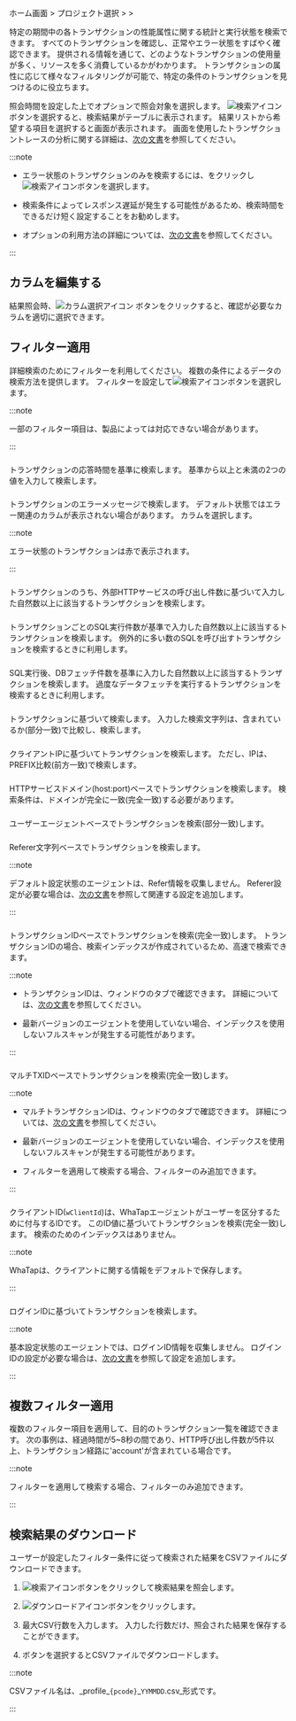 ホーム画面 &gt; プロジェクト選択 &gt; <Cmdname sid="analysis" className="uitext" /> &gt; <Cmdname sid="tx_search" className="uitext" />

特定の期間中の各トランザクションの性能属性に関する統計と実行状態を検索できます。 すべてのトランザクションを確認し、正常やエラー状態をすばやく確認できます。 提供される情報を通じて、どのようなトランザクションの使用量が多く、リソースを多く消費しているかがわかります。 トランザクションの属性に応じて様々なフィルタリングが可能で、特定の条件のトランザクションを見つけるのに役立ちます。

<ImgLang img='apm-tx-search.png' desc='TX検索' />

照会時間を設定した上で<Cmdname sid="application" className="uitext" />オプションで照会対象を選択します。 ![検索アイコン](/img/ico-btn-search.png)ボタンを選択すると、検索結果がテーブルに表示されます。 結果リストから希望する項目を選択すると<Cmdname sid="TTL06527" className="uitext" />画面が表示されます。 <Cmdname sid="TTL06527" className="uitext" />画面を使用したトランザクショントレースの分析に関する詳細は、[次の文書](trs-profile#details)を参照してください。

:::note

- エラー状態のトランザクションのみを検索するには、<Cmdname sid="show_only_error" className="uitext" />をクリックし![検索アイコン](/img/ico-btn-search.png)ボタンを選択します。

- 検索条件によってレスポンス遅延が発生する可能性があるため、検索時間をできるだけ短く設定することをお勧めします。

- <Cmdname sid="time_selector" className="uitext" />オプションの利用方法の詳細については、[次の文書](usage-ui#timeselector)を参照してください。

:::

## カラムを編集する

<ImgLang img='whatap_application_analysis_tx_profile_column.png' desc='カラム選択' />

結果照会時、![カラム選択アイコン](/img/ico-column-set.svg) <Cmdname sid="column_select" className="uitext" />ボタンをクリックすると、確認が必要なカラムを適切に選択できます。

## フィルター適用

詳細検索のためにフィルターを利用してください。 複数の条件によるデータの検索方法を提供します。 フィルターを設定して![検索アイコン](/img/ico-btn-search.png)ボタンを選択します。

:::note

一部のフィルター項目は、製品によっては対応できない場合があります。

:::

### <Cmdname sid="TTL06361" />

<ImgLang img='apm-tx-search-elapsed-time.png' desc='経過時間' />

トランザクションの応答時間を基準に検索します。 基準から以上と未満の2つの値を入力して検索します。

### <Cmdname sid="TTL06088" />

<ImgLang img='apm-tx-search-error-message.png' desc='エラーメッセージ' />

トランザクションのエラーメッセージで検索します。 デフォルト状態ではエラー関連のカラムが表示されない場合があります。 カラムを選択します。

:::note

エラー状態のトランザクションは赤で表示されます。

:::

### <Cmdname sid="TTL06089" />

<ImgLang img='apm-tx-search-http-call.png' desc='HTTPコール件数' />

トランザクションのうち、外部HTTPサービスの呼び出し件数に基づいて入力した自然数以上に該当するトランザクションを検索します。

### <Cmdname sid="TTL06097" />

<ImgLang img='apm-tx-search-sql-count.png' desc='SQL件数' />

トランザクションごとのSQL実行件数が基準で入力した自然数以上に該当するトランザクションを検索します。 例外的に多い数のSQLを呼び出すトランザクションを検索するときに利用します。

### <Cmdname sid="TTL06094" />

<ImgLang img='apm-tx-search-sql-fetch-count.png' desc='SQLフェッチ数' />

SQL実行後、DBフェッチ件数を基準に入力した自然数以上に該当するトランザクションを検索します。 過度なデータフェッチを実行するトランザクションを検索するときに利用します。

### <Cmdname sid="TTL06918" />

<ImgLang img='apm-tx-search-transaction.png' desc='トランザクション' />

トランザクションに基づいて検索します。 入力した検索文字列は、含まれているか(部分一致)で比較し、検索します。

### <Cmdname sid="TTL06081" />

<ImgLang img='apm-tx-search-client-ip.png' desc='IP' />

クライアントIPに基づいてトランザクションを検索します。 ただし、IPは、PREFIX比較(前方一致)で検索します。

### <Cmdname sid="TTL06101" />

<ImgLang img='apm-tx-search-domain.png' desc='ドメイン' />

HTTPサービスドメイン(host:port)ベースでトランザクションを検索します。 検索条件は、ドメインが完全に一致(完全一致)する必要があります。

### <Cmdname sid="TTL06359" />

<ImgLang img='apm-tx-search-user-agent.png' desc='ユーザーエージェント' />

ユーザーエージェントベースでトランザクションを検索(部分一致)します。

<InDoc product="java,python,nodejs">

### <Cmdname sid="TTL06108" />

Referer文字列ベースでトランザクションを検索します。

:::note

デフォルト設定状態のエージェントは、Refer情報を収集しません。 Referer設定が必要な場合は、[次の文書](analysis-apm-trs#stat-referer)を参照して関連する設定を追加します。

:::

</InDoc>

### <Cmdname sid="TTL06111" />

<ImgLang img='apm-tx-search-tx-id.png' desc='TX ID' />

トランザクションIDベースでトランザクションを検索(完全一致)します。 トランザクションIDの場合、検索インデックスが作成されているため、高速で検索できます。

:::note

- トランザクションIDは、<Cmdname sid="TTL06527" className="uitext" />ウィンドウの<Cmdname sid="TTL06125" className="uitext" />タブで確認できます。 詳細については、[次の文書](trs-profile#anlaysis-trace-record-summary)を参照してください。

- 最新バージョンのエージェントを使用していない場合、インデックスを使用しないフルスキャンが発生する可能性があります。

:::

### <Cmdname sid="TTL06107" />

<ImgLang img='apm-tx-search-mtx-id.png' desc='マルチTX ID' />

マルチTXIDベースでトランザクションを検索(完全一致)します。

:::note

<Xclude product="dotnet">

- マルチトランザクションIDは、<Cmdname sid="TTL06527" className="uitext" />ウィンドウの<Cmdname sid="TTL06125" className="uitext" />タブで確認できます。 詳細については、[次の文書](trs-multi-trace#trace-multi-tx)を参照してください。

</Xclude>

- 最新バージョンのエージェントを使用していない場合、インデックスを使用しないフルスキャンが発生する可能性があります。

- <Cmdname sid="TTL06107" className="uitext" />フィルターを適用して検索する場合、<Cmdname sid="TTL06111" className="uitext" />フィルターのみ追加できます。

:::

### <Cmdname sid="TTL06420" />

<ImgLang img='apm-tx-search-wclientid.png' desc='クライアントID' />

クライアントID(`wClientId`)は、WhaTapエージェントがユーザーを区分するために付与するIDです。 このID値に基づいてトランザクションを検索(完全一致)します。 検索のためのインデックスはありません。

:::note

WhaTapは、クライアントに関する情報をデフォルトで保存します。

:::

<InDoc product="java">

### <Cmdname sid="TTL06082" />

ログインIDに基づいてトランザクションを検索します。

:::note

基本設定状態のエージェントでは、ログインID情報を収集しません。 ログインIDの設定が必要な場合は、[次の文書](script-plugin#common-plugin)を参照して設定を追加します。

:::

</InDoc>

## 複数フィルター適用

複数のフィルター項目を適用して、目的のトランザクション一覧を確認できます。 次の事例は、経過時間が5~8秒の間であり、HTTP呼び出し件数が5件以上、トランザクション経路に'account'が含まれている場合です。

<ImgLang img='apm-tx-search-multiple-filtering.png' desc='マルチフィルタの適用' />

:::note

<Cmdname sid="TTL06107" className="uitext" />フィルターを適用して検索する場合、<Cmdname sid="TTL06111" className="uitext" />フィルターのみ追加できます。

:::

## 検索結果のダウンロード

ユーザーが設定したフィルター条件に従って検索された結果をCSVファイルにダウンロードできます。 

1. ![検索アイコン](/img/ico-btn-search.png)ボタンをクリックして検索結果を照会します。

2. ![ダウンロードアイコン](/img/ic-csv-download-ms.svg)ボタンをクリックします。

3. 最大CSV行数を入力します。 入力した行数だけ、照会された結果を保存することができます。

4. <Cmdname sid="download" className="uitext" />ボタンを選択するとCSVファイルでダウンロードします。

:::note

CSVファイル名は、_profile\_`{pcode}`\_`YYMMDD`.csv_形式です。

:::
